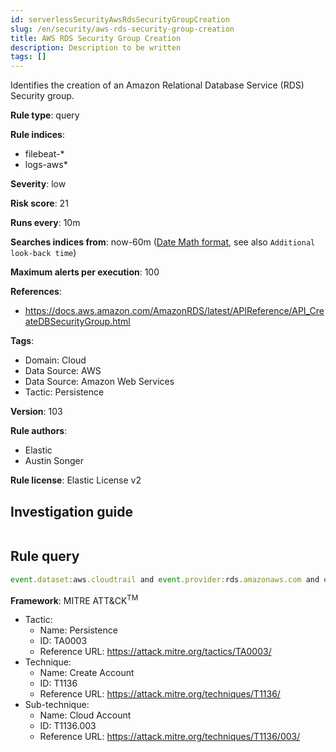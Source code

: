 ```yaml
---
id: serverlessSecurityAwsRdsSecurityGroupCreation
slug: /en/security/aws-rds-security-group-creation
title: AWS RDS Security Group Creation
description: Description to be written
tags: []
---
```


<div id="aws-rds-security-group-creation"></div>

Identifies the creation of an Amazon Relational Database Service (RDS) Security group.

**Rule type**: query

**Rule indices**: 

* filebeat-*
* logs-aws*

**Severity**: low

**Risk score**: 21

**Runs every**: 10m

**Searches indices from**: now-60m ([Date Math format](((ref))/common-options.html#date-math), see also <DocLink id="serverlessSecurityRulesUiCreate" section="set-the-rules-schedule">`Additional look-back time`</DocLink>)

**Maximum alerts per execution**: 100

**References**: 

* https://docs.aws.amazon.com/AmazonRDS/latest/APIReference/API_CreateDBSecurityGroup.html

**Tags**: 

* Domain: Cloud
* Data Source: AWS
* Data Source: Amazon Web Services
* Tactic: Persistence

**Version**: 103

**Rule authors**: 

* Elastic
* Austin Songer

**Rule license**: Elastic License v2

## Investigation guide

```markdown

```

## Rule query

```js
event.dataset:aws.cloudtrail and event.provider:rds.amazonaws.com and event.action:CreateDBSecurityGroup and event.outcome:success

```

**Framework**: MITRE ATT&CK<sup>TM</sup>

* Tactic:
    * Name: Persistence
    * ID: TA0003
    * Reference URL: https://attack.mitre.org/tactics/TA0003/
* Technique:
    * Name: Create Account
    * ID: T1136
    * Reference URL: https://attack.mitre.org/techniques/T1136/
* Sub-technique:
    * Name: Cloud Account
    * ID: T1136.003
    * Reference URL: https://attack.mitre.org/techniques/T1136/003/


